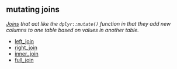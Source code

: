 ## mutating joins

<dfn>[Joins](j.html#joins) that act like the `dplyr::mutate()` function in that they add new columns to one table based on values in another table.</dfn>

* [left_join](l.html#left-join)
* [right_join](r.html#right-join)
* [inner_join](i.html#inner-join)
* [full_join](f.html#full-join)

